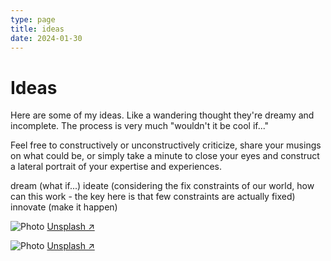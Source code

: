 ```yaml
---
type: page
title: ideas
date: 2024-01-30
---
```


# Ideas

Here are some of my ideas. Like a wandering thought they're dreamy and incomplete. The process is very much "wouldn't it be cool if..." 

Feel free to constructively or unconstructively criticize, share your musings on what could be, or simply take a minute to close your eyes and construct a lateral portrait of your expertise and experiences.

dream (what if...)
ideate (considering the fix constraints of our world, how can this work - the key here is that few constraints are actually fixed)
innovate (make it happen)


<Image
  src="/images/photo2.jpg"
  alt="Photo"
  width={1125}
  height={750}
  priority
  className="next-image"
/>
[Unsplash ↗ ](https://unsplash.com/photos/WeYamle9fDM)

<Image
  src="/images/photo.jpg"
  alt="Photo"
  width={1125}
  height={750}
  priority
  className="next-image"
/>
[Unsplash ↗ ](https://unsplash.com/photos/ndN00KmbJ1c)
